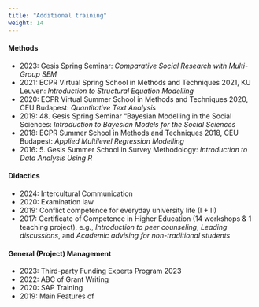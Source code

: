 ```yaml
---
title: "Additional training"
weight: 14
---
```


#### Methods
- 2023: Gesis Spring Seminar: *Comparative Social Research with Multi-Group SEM*
- 2021: ECPR Virtual Spring School in Methods and Techniques 2021, KU Leuven: *Introduction to Structural Equation Modelling*
- 2020: ECPR Virtual Summer School in Methods and Techniques 2020, CEU Budapest: *Quantitative Text Analysis*
- 2019: 48. Gesis Spring Seminar "Bayesian Modelling in the Social Sciences: *Introduction to Bayesian Models for the Social Sciences*
- 2018: ECPR Summer School in Methods and Techniques 2018, CEU Budapest: *Applied Multilevel Regression Modelling*
- 2016: 5. Gesis Summer School in Survey Methodology: *Introduction to Data Analysis Using R*

#### Didactics
- 2024: Intercultural Communication
- 2020: Examination law
- 2019: Conflict competence for everyday university life (I + II)
- 2017: Certificate of Competence in Higher Education (14 workshops & 1 teaching project), e.g., *Introduction to peer counseling*, *Leading discussions*, and *Academic advising for non-traditional students*

#### General (Project) Management
- 2023: Third-party Funding Experts Program 2023
- 2022: ABC of Grant Writing
- 2020: SAP Training
- 2019: Main Features of \textit{Berufungsverfahren}